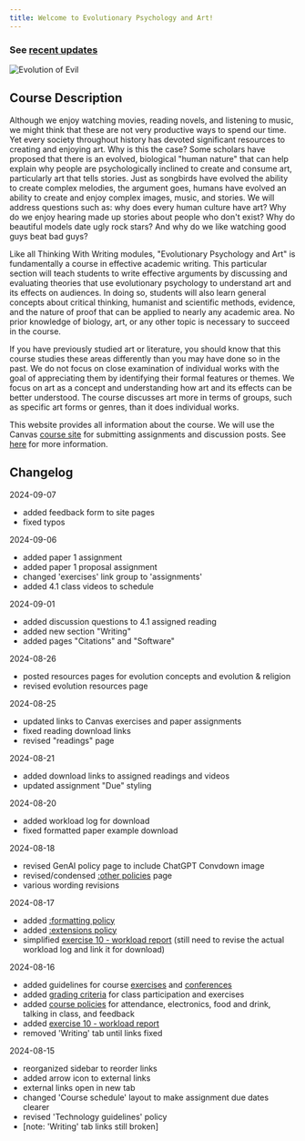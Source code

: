 ```yaml
---
title: Welcome to Evolutionary Psychology and Art!
---
```


### See [recent updates](/#changelog)

<img src="/images/evolution_of_evil.jpg" alt="Evolution of Evil" />

## Course Description

Although we enjoy watching movies, reading novels, and listening to music, we might think that these are not very productive ways to spend our time. Yet every society throughout history has devoted significant resources to creating and enjoying art. Why is this the case? Some scholars have proposed that there is an evolved, biological "human nature" that can help explain why people are psychologically inclined to create and consume art, particularly art that tells stories. Just as songbirds have evolved the ability to create complex melodies, the argument goes, humans have evolved an ability to create and enjoy complex images, music, and stories. We will address questions such as: why does every human culture have art? Why do we enjoy hearing made up stories about people who don't exist? Why do beautiful models date ugly rock stars? And why do we like watching good guys beat bad guys?

Like all Thinking With Writing modules, "Evolutionary Psychology and Art" is fundamentally a course in effective academic writing. This particular section will teach students to write effective arguments by discussing and evaluating theories that use evolutionary psychology to understand art and its effects on audiences. In doing so, students will also learn general concepts about critical thinking, humanist and scientific methods, evidence, and the nature of proof that can be applied to nearly any academic area. No prior knowledge of biology, art, or any other topic is necessary to succeed in the course.

If you have previously studied art or literature, you should know that this course studies these areas differently than you may have done so in the past. We do not focus on close examination of individual works with the goal of appreciating them by identifying their formal features or themes. We focus on art as a concept and understanding how art and its effects can be better understood. The course discusses art more in terms of groups, such as specific art forms or genres, than it does individual works.

This website provides all information about the course. We will use the Canvas [course site](https://canvas.nus.edu.sg/courses/66393) for submitting assignments and discussion posts. See [here](/course-info/tech-guidelines/) for more information.

## Changelog

2024-09-07

- added feedback form to site pages
- fixed typos

2024-09-06

- added paper 1 assignment
- added paper 1 proposal assignment
- changed 'exercises' link group to 'assignments'
- added 4.1 class videos to schedule

2024-09-01

- added discussion questions to 4.1 assigned reading
- added new section "Writing"
- added pages "Citations" and "Software"

2024-08-26

- posted resources pages for evolution concepts and evolution & religion
- revised evolution resources page

2024-08-25

- updated links to Canvas exercises and paper assignments
- fixed reading download links
- revised "readings" page

2024-08-21

- added download links to assigned readings and videos
- updated assignment "Due" styling

2024-08-20

- added workload log for download
- fixed formatted paper example download

2024-08-18

- revised GenAI policy page to include ChatGPT Convdown image
- revised/condensed [:other policies](course-ntw2029/course-info/policies) page
- various wording revisions

2024-08-17

- added [:formatting policy](course-ntw2029/assignments/formatting)
- added [:extensions policy](course-ntw2029/course-info/extensions)
- simplified [exercise 10 - workload report](course-ntw2029/exercises/e10-workload) (still need to revise the actual workload log and link it for download)

2024-08-16

- added guidelines for course [exercises](course-ntw2029/exercises/ex-guidelines) and [conferences](course-ntw2029/general-info/conferences)
- added [grading criteria](course-ntw2029/course-info/grading) for class participation and exercises
- added [course policies](course-ntw2029/course-info/policies) for attendance, electronics, food and drink, talking in class, and feedback
- added [exercise 10 - workload report](course-ntw2029/exercises/e10-workload)
- removed 'Writing' tab until links fixed

2024-08-15

- reorganized sidebar to reorder links
- added arrow icon to external links
- external links open in new tab
- changed 'Course schedule' layout to make assignment due dates clearer
- revised 'Technology guidelines' policy
- [note: 'Writing' tab links still broken]
